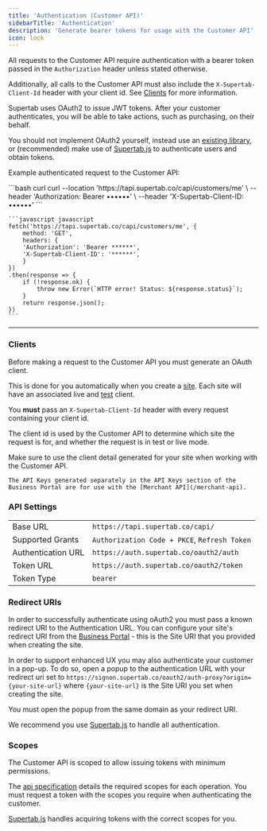 ```yaml
---
title: 'Authentication (Customer API)'
sidebarTitle: 'Authentication'
description: 'Generate bearer tokens for usage with the Customer API'
icon: lock
---
```



<SdkWarning />

All requests to the Customer API require authentication with a bearer token passed in the `Authorization` header unless stated otherwise.

Additionally, all calls to the Customer API must also include the `X-Supertab-Client-Id` header with your client id. See [Clients](#clients) for more information.

Supertab uses OAuth2 to issue JWT tokens. After your customer authenticates, you will be able to take actions, such as purchasing, on their behalf.

You should not implement OAuth2 yourself, instead use an [existing library](https://oauth.net/code/), or (recommended) make use of
[Supertab.js](/supertab-js/reference/auth) to authenticate users and obtain tokens.

Example authenticated request to the Customer API:


<CodeGroup>
    ```bash curl
    curl --location 'https://tapi.supertab.co/capi/customers/me' \
    --header 'Authorization: Bearer ••••••' \
    --header 'X-Supertab-Client-ID: ••••••'
    ```

    ```javascript javascript
    fetch('https://tapi.supertab.co/capi/customers/me', {
        method: 'GET',
        headers: {
        'Authorization': 'Bearer ******',
        'X-Supertab-Client-ID': '******',
        }
    })
    .then(response => {
        if (!response.ok) {
            throw new Error(`HTTP error! Status: ${response.status}`);
        }
        return response.json();
    })
    ```
</CodeGroup>

----

### Clients

Before making a request to the Customer API you must generate an OAuth client.

This is done for you automatically when you create a [site](/supertab-experiences/sites).
Each site will have an associated live and [test](/supertab-experiences/test-mode) client.

You **must** pass an `X-Supertab-Client-Id` header with every request containing your client id.

The client id is used by the Customer API to determine which site the request is for, and whether the request is in test or live mode.

<Warning>
    Make sure to use the client detail generated for your site when working with the Customer API.

    The API Keys generated separately in the API Keys section of the Business Portal are for use with the [Merchant API](/merchant-api).
</Warning>


### API Settings

| | |
|--|--|
| Base URL | `https://tapi.supertab.co/capi/` |
| Supported Grants | `Authorization Code + PKCE`, `Refresh Token` |
| Authentication URL | `https://auth.supertab.co/oauth2/auth` |
| Token URL | `https://auth.supertab.co/oauth2/token` |
| Token Type | `bearer` |

### Redirect URIs

In order to successfully authenticate using oAuth2 you must pass a known redirect URI to the Authentication URL.
You can configure your site's redirect URI from the [Business Portal](https://business.supertab.co) - this is the Site URI that you provided when creating the site.

In order to support enhanced UX you may also authenticate your customer in a pop-up. To do so, open a popup to the authentication URL with your redirect uri set to
`https://signon.supertab.co/oauth2/auth-proxy?origin={your-site-url}` where `{your-site-url}` is the Site URI you set when creating the site.

You must open the popup from the same domain as your redirect URI.

We recommend you use [Supertab.js](/supertab-js) to handle all authentication.

### Scopes

The Customer API is scoped to allow issuing tokens with minimum permissions.

The [api specification](/customer-api/endpoints) details the required scopes for each operation.
You must request a token with the scopes you require when authenticating the customer.

[Supertab.js](/supertab-js) handles acquiring tokens with the correct scopes for you.
